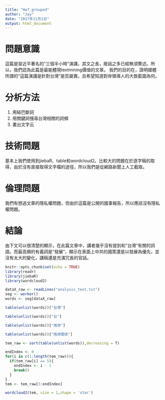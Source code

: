 ---
title: "Hw7_grouped"
author: "Jay"
date: "2017年11月1日"
output: html_document
---

# 問題意識
  這篇是習近平著名的“三個半小時”演講，其文之長，廢話之多已經無須贅述。所以，我們認為此篇是最能體現textmining價值的文章。
  我們的目的在，證明媒體所謂的“這篇演講是針對台灣”是否屬實。且希望知道對岸領導人的大致藍圖為何。

# 分析方法
  1. 用結巴斷詞
  2. 用關鍵詞搜尋台灣相關的詞頻
  3. 畫出文字云

# 技術問題
  基本上我們使用到jiebaR、table和wordcloud2。比較大的問題在於逐字稿的取得，由於沒有直接取得文字檔的途徑，所以我們是從網路新聞上人工截取。

# 倫理問題
  我們有想過文章的隱私權問題，但由於這篇是公開的國事報告，所以應該沒有隱私權問題。

# 結論
  由下文可以很清楚的顯示，在此篇文章中，講者幾乎沒有提到和“台灣”有關的詞語。而最高頻的有義詞是“發展”，顯示在表面上中共的國策還是以發展為優先，並沒有太大的變化，講稿還是充滿冗長的官話。

```{r setup, include=FALSE}
knitr::opts_chunk$set(echo = TRUE)
library(readr)
library(jiebaR)
library(wordcloud2)
```

```{r friends.read, echo=TRUE}
dataX_raw <- readLines("analysis_text.txt")
seg <- worker()
words <- seg[dataX_raw]

table(unlist(words))["台灣"]

table(unlist(words))["台"]

table(unlist(words))["兩岸"]

table(unlist(words))["兩岸關係"]

tem_raw <- sort(table(unlist(words)),decreasing = T)

endIndex <- 0
for(i in c(1:length(tem_raw))){
  if(tem_raw[i] == 5){
    endIndex <- i - 1
    break()
  }
}
tem <- tem_raw[3:endIndex]

wordcloud2(tem, size = 1,shape = 'star')
```